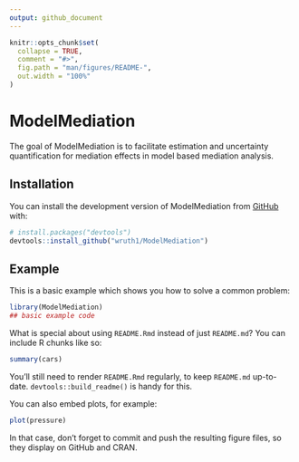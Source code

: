```yaml
---
output: github_document
---
```


<!-- README.md is generated from README.Rmd. Please edit that file -->

```r
knitr::opts_chunk$set(
  collapse = TRUE,
  comment = "#>",
  fig.path = "man/figures/README-",
  out.width = "100%"
)
```

# ModelMediation

<!-- badges: start -->
<!-- badges: end -->

The goal of ModelMediation is to facilitate estimation and uncertainty quantification for mediation effects in model based mediation analysis.

## Installation

You can install the development version of ModelMediation from [GitHub](https://github.com/) with:

``` r
# install.packages("devtools")
devtools::install_github("wruth1/ModelMediation")
```

## Example

This is a basic example which shows you how to solve a common problem:

```r
library(ModelMediation)
## basic example code
```

What is special about using `README.Rmd` instead of just `README.md`? You can include R chunks like so:

```r
summary(cars)
```

You'll still need to render `README.Rmd` regularly, to keep `README.md` up-to-date. `devtools::build_readme()` is handy for this.

You can also embed plots, for example:

```r
plot(pressure)
```

In that case, don't forget to commit and push the resulting figure files, so they display on GitHub and CRAN.

